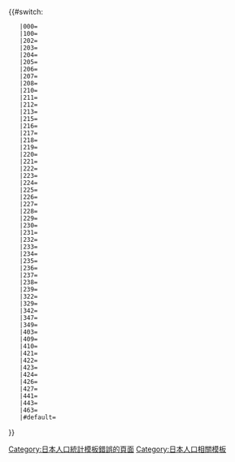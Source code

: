 <includeonly>{{#switch:{{{1}}}
	|000={{日本人口統計/fluctuation_2020|3366624|4149147|4735424|5148163|5555429|5797782|5926285|6056462|6216289|6222666|6284480|10}}<!--千葉縣-->
	|100={{日本人口統計/fluctuation_2020|482293|659356|746430|788930|829455|856878|887164|924319|961749|971882|974951|10}}
	|202={{日本人口統計/fluctuation_2020|90415|90374|89416|87883|85138|82180|78697|75020|70210|64415|58431|1}}
	|203={{日本人口統計/fluctuation_2020|261055|319291|364244|397822|436596|440555|448642|466608|473919|481732|496676|10}}
	|204={{日本人口統計/fluctuation_2020|325426|423101|479439|506966|533270|540817|550074|569835|609040|622890|642907|10}}
	|205={{日本人口統計/fluctuation_2020|55236|56139|56257|56035|54575|52880|51412|50527|49290|47464|45153|3}}
	|206={{日本人口統計/fluctuation_2020|79956|96840|110711|120201|123433|123499|122768|122234|129312|134141|136166|10}}
	|207={{日本人口統計/fluctuation_2020|253591|344558|400863|427473|456210|461503|464841|472579|484457|483480|498232|9}}
	|208={{日本人口統計/fluctuation_2020|80520|91777|112753|130873|145206|152245|151197|151240|155491|153583|152638|9}}
	|210={{日本人口統計/fluctuation_2020|58203|64942|71521|76929|83437|91664|93779|93260|93015|89688|86782|7}}
	|211={{日本人口統計/fluctuation_2020|59365|67869|85897|95049|105855|112662|116898|121139|128933|131190|132906|10}}
	|212={{日本人口統計/fluctuation_2020|60068|80804|101180|121213|144688|162624|170934|171246|172183|172739|168743|10}}
	|213={{日本人口統計/fluctuation_2020|32065|33406|35603|38513|45179|54520|59605|61701|61751|60652|58219|9}}
	|215={{日本人口統計/fluctuation_2020|61136|63189|65405|67974|69800|71382|71176|70643|69058|66586|63745|6}}
	|216={{日本人口統計/fluctuation_2020|99955|117852|125155|136365|151471|152887|154036|158785|164530|167909|176197|10}}
	|217={{日本人口統計/fluctuation_2020|169115|225215|272904|311155|347002|362880|373778|380963|404012|413954|426468|10}}
	|218={{日本人口統計/fluctuation_2020|28065|26755|25462|25159|25334|24328|23235|22198|20788|19248|16927|1}}
	|219={{日本人口統計/fluctuation_2020|155852|194068|216394|237617|257716|277061|278218|280255|280416|274656|269524|8}}
	|220={{日本人口統計/fluctuation_2020|56485|82936|106635|124682|140059|146245|150527|152641|163984|174373|199849|10}}
	|221={{日本人口統計/fluctuation_2020|66995|113262|134479|142184|148615|154509|168848|180729|189781|193152|199498|10}}
	|222={{日本人口統計/fluctuation_2020|49240|76218|101061|111659|120628|124257|127733|131205|134017|131606|130510|9}}
	|223={{日本人口統計/fluctuation_2020|42308|41735|41159|40965|39866|39283|37653|36475|35766|33932|32116|1}}
	|224={{日本人口統計/fluctuation_2020|40988|63288|76157|85705|95052|99694|102573|102812|107853|108917|109932|10}}
	|225={{日本人口統計/fluctuation_2020|70440|76016|77286|84310|89242|93216|92076|90977|89168|86033|82206|6}}
	|226={{日本人口統計/fluctuation_2020|52034|56653|56102|56777|54876|54273|52839|50162|48073|45601|42465|4}}
	|227={{日本人口統計/fluctuation_2020|21880|32251|64673|93756|115675|123654|132984|155290|164877|164024|171362|9}}
	|228={{日本人口統計/fluctuation_2020|26375|37401|59236|67008|72157|79495|82552|84770|86726|89245|93576|10}}
	|229={{日本人口統計/fluctuation_2020|25500|31832|38837|46460|52818|57575|58593|59108|60355|60952|63883|10}}
	|230={{日本人口統計/fluctuation_2020|25357|28511|31939|37532|50036|65218|72595|75735|73212|70734|67455|8}}
	|231={{日本人口統計/fluctuation_2020|28011|28862|29970|35745|55131|72278|79780|81102|88176|92670|102609|10}}
	|232={{日本人口統計/fluctuation_2020|10509|12968|24974|32214|37082|47450|50431|53005|60345|61674|62441|10}}
	|233={{日本人口統計/fluctuation_2020|12116|14852|23315|33291|42852|48666|50176|51370|51087|49636|49735|8}}
	|234={{日本人口統計/fluctuation_2020|58801|57323|55652|53748|51228|48945|47154|44763|42104|39033|35831|1}}
	|235={{日本人口統計/fluctuation_2020|40186|40559|41160|42226|42261|43357|42914|42086|39814|37261|35040|6}}
	|236={{日本人口統計/fluctuation_2020|84519|89344|92048|93573|93275|93544|90943|87332|82866|77499|72356|4}}
	|237={{日本人口統計/fluctuation_2020|42377|42695|43954|46299|50692|58405|60614|59024|56089|52222|48444|7}}
	|238={{日本人口統計/fluctuation_2020|43112|43100|42816|43453|43431|43547|42835|42305|40962|38594|35544|6}}
	|239={{日本人口統計/fluctuation_2020|21939|23099|25802|29460|33833|42363|47036|49548|50113|49184|48129|9}}<!--大網白里町時期編號為402-->
	|322={{日本人口統計/fluctuation_2020|6259|8465|12807|17463|19298|20019|19885|21385|21234|20955|20745|8}}
	|329={{日本人口統計/fluctuation_2020|8825|8952|9553|14208|22493|25615|25475|24377|22580|21228|20127|6}}
	|342={{日本人口統計/fluctuation_2020|5381|5570|5645|5639|5620|6156|6747|6705|6454|6133|5816|7}}
	|347={{日本人口統計/fluctuation_2020|17367|17141|17133|17429|17683|18201|17603|16950|16002|14724|13735|6}}
	|349={{日本人口統計/fluctuation_2020|14857|17288|18205|18337|17988|17739|17076|16166|15154|14152|13228|4}}
	|403={{日本人口統計/fluctuation_2020|17639|17887|18037|18504|19300|20196|20266|19009|18004|16510|14639|7}}
	|409={{日本人口統計/fluctuation_2020|8198|7873|7971|8331|8347|8517|8401|8389|7920|7431|7033|6}}
	|410={{日本人口統計/fluctuation_2020|23192|24434|25387|25923|26430|26814|26721|25981|24675|23762|22075|6}}
	|421={{日本人口統計/fluctuation_2020|9929|10095|10486|10997|11135|11302|11648|11656|12034|11767|11897|9}}
	|422={{日本人口統計/fluctuation_2020|7068|7182|7551|7804|7956|8250|8244|7838|7340|7222|6760|6}}
	|423={{日本人口統計/fluctuation_2020|9353|9674|10132|10636|11155|13133|13892|14543|14752|14359|13803|9}}
	|424={{日本人口統計/fluctuation_2020|11237|11473|11691|11975|12230|13238|13103|12850|12151|11149|10305|6}}
	|426={{日本人口統計/fluctuation_2020|7514|7527|7487|7973|8285|8846|8625|8564|8035|7337|6721|6}}
	|427={{日本人口統計/fluctuation_2020|11906|11662|11509|11640|11482|11339|10628|9824|9073|8206|7198|1}}
	|441={{日本人口統計/fluctuation_2020|14620|13932|13612|13391|13218|12678|12121|11514|10671|9843|8885|1}}
	|443={{日本人口統計/fluctuation_2020|8475|8484|8486|8267|7939|8129|8019|7942|7738|7315|6874|3}}
	|463={{日本人口統計/fluctuation_2020|13316|13067|12843|12442|11696|11071|10521|9778|8950|8022|6993|1}}
	|#default=[[Category:日本人口統計模板錯誤的頁面]]
}}</includeonly><noinclude>
[[Category:日本人口相關模板]]
</noinclude>
